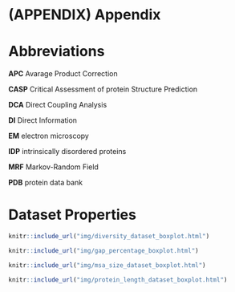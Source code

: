 # (APPENDIX) Appendix {-} 

# Abbreviations {#abbrev}


**APC** Avarage Product Correction

**CASP** Critical Assessment of protein Structure Prediction

**DCA** Direct Coupling Analysis

**DI** Direct Information

**EM** electron microscopy

**IDP** intrinsically disordered proteins

**MRF** Markov-Random Field

**PDB** protein data bank





# Dataset Properties

```r
knitr::include_url("img/diversity_dataset_boxplot.html")
```

```r
knitr::include_url("img/gap_percentage_boxplot.html")
```

```r
knitr::include_url("img/msa_size_dataset_boxplot.html")
```

```r
knitr::include_url("img/protein_length_dataset_boxplot.html")
```

